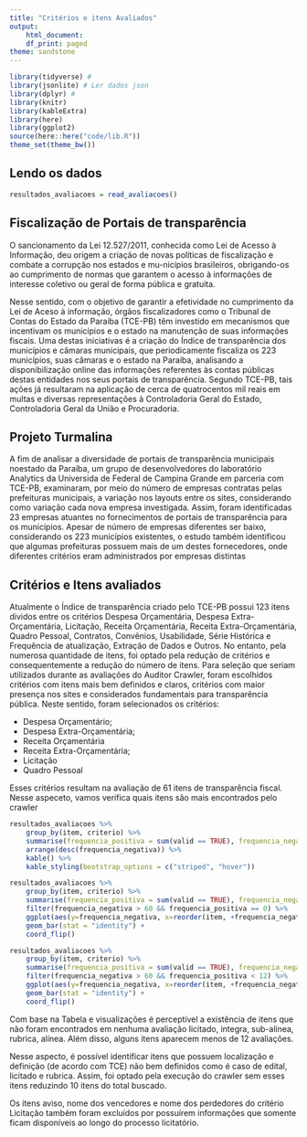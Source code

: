 ```yaml
---
title: "Critérios e itens Avaliados"
output:
    html_document:
    df_print: paged
theme: sandstone
---
```


```r
library(tidyverse) # 
library(jsonlite) # Ler dados json
library(dplyr) # 
library(knitr)
library(kableExtra)
library(here)
library(ggplot2)
source(here::here("code/lib.R"))
theme_set(theme_bw())
```

## Lendo os dados

```r
resultados_avaliacoes = read_avaliacoes()
```

## Fiscalização de Portais de transparência

O sancionamento da Lei 12.527/2011,  conhecida como Lei de Acesso à Informação,  deu origem a criação de novas políticas de fiscalização e combate a corrupção nos estados e mu-nicípios brasileiros, obrigando-os ao cumprimento de normas que garantem o acesso à informações de interesse coletivo ou geral de forma pública e gratuita.

Nesse sentido, com o objetivo de garantir a efetividade no cumprimento da Lei de Aceso à informação, órgãos fiscalizadores como o Tribunal de Contas do Estado da Paraíba (TCE-PB) têm investido em mecanismos que incentivam os municípios e o estado na manutenção de suas informações fiscais.  Uma destas iniciativas é a criação do Índice de transparência dos municípios e câmaras municipais, que periodicamente fiscaliza os 223 municípios, suas câmaras e o estado na Paraíba, analisando a disponibilização online das informações referentes às contas públicas destas entidades nos seus portais de transparência. Segundo TCE-PB, tais ações já resultaram na aplicação de cerca de quatrocentos mil reais em multas e diversas representações à Controladoria Geral do Estado, Controladoria Geral da União e Procuradoria.

## Projeto Turmalina

A fim de analisar a diversidade de portais de transparência municipais noestado da Paraíba, um grupo de desenvolvedores do laboratório Analytics da Universida de Federal de Campina Grande em parceria com TCE-PB, examinaram, por meio do número de empresas contratas pelas prefeituras municipais, a variação nos layouts entre os sites, considerando como variação cada nova empresa investigada. Assim, foram identificadas 23 empresas atuantes no fornecimentos de portais de transparência para os municípios. Apesar de número de empresas diferentes ser baixo, considerando os 223 municípios existentes, o estudo também identificou que algumas prefeituras possuem mais de um destes fornecedores, onde diferentes critérios eram administrados por empresas distintas

## Critérios e Itens avaliados
 
Atualmente o Índice de transparência criado pelo TCE-PB possui 123 itens dividos entre os critérios Despesa Orçamentária, Despesa Extra-Orçamentária, Licitação, Receita Orçamentária, Receita Extra-Orçamentária, Quadro Pessoal, Contratos, Convênios, Usabilidade, Série Histórica e Frequência de atualização, Extração de Dados e Outros. No entanto, pela numerosa quantidade de itens, foi optado pela redução de critérios e consequentemente a redução do número de itens. Para seleção que seriam utilizados durante as avaliações do Auditor Crawler, foram escolhidos critérios com itens mais bem definidos e claros, critérios com maior presença nos sites e considerados fundamentais para transparência pública. Neste sentido, foram selecionados os critérios: 

* Despesa Orçamentário;
* Despesa Extra-Orçamentária;
* Receita Orçamentária
* Receita Extra-Orçamentária;
* Licitação
* Quadro Pessoal

Esses critérios resultam na avaliação de 61 itens de transparência fiscal. Nesse aspeceto, vamos verifica quais itens são mais encontrados pelo crawler

```r
resultados_avaliacoes %>%
    group_by(item, criterio) %>%
    summarise(frequencia_positiva = sum(valid == TRUE), frequencia_negativa = sum(valid == FALSE)) %>%
    arrange(desc(frequencia_negativa)) %>% 
    kable() %>%
    kable_styling(bootstrap_options = c("striped", "hover"))

resultados_avaliacoes %>%
    group_by(item, criterio) %>%
    summarise(frequencia_positiva = sum(valid == TRUE), frequencia_negativa = sum(valid == FALSE)) %>%
    filter(frequencia_negativa > 60 && frequencia_positiva == 0) %>%
    ggplot(aes(y=frequencia_negativa, x=reorder(item, +frequencia_negativa), fill=criterio)) + 
    geom_bar(stat = "identity") + 
    coord_flip()

resultados_avaliacoes %>%
    group_by(item, criterio) %>%
    summarise(frequencia_positiva = sum(valid == TRUE), frequencia_negativa = sum(valid == FALSE)) %>%
    filter(frequencia_negativa > 60 && frequencia_positiva < 12) %>%
    ggplot(aes(y=frequencia_negativa, x=reorder(item, +frequencia_negativa), fill=criterio)) + 
    geom_bar(stat = "identity") + 
    coord_flip()
```


Com base na Tabela e visualizações é perceptível a existência de itens que não foram encontrados em nenhuma avaliação licitado, integra, sub-alínea, rubrica, alínea. Além disso, alguns itens aparecem menos de 12 avaliações.

Nesse aspecto, é possível identificar itens que possuem localização e definição (de acordo com TCE) não bem definidos como é caso de edital, licitado e rubrica. Assim, foi optado pela execução do crawler sem esses itens reduzindo 10 itens do total buscado. 

Os itens aviso, nome dos vencedores e nome dos perdedores do critério Licitação também foram excluídos por possuírem informações que somente ficam disponíveis ao longo do processo licitatório.
